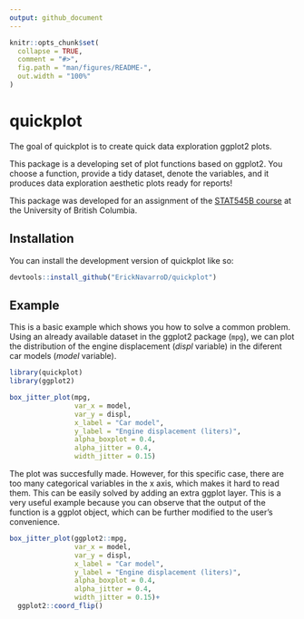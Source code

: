 ```yaml
---
output: github_document
---
```


<!-- README.md is generated from README.Rmd. Please edit that file -->

```r
knitr::opts_chunk$set(
  collapse = TRUE,
  comment = "#>",
  fig.path = "man/figures/README-",
  out.width = "100%"
)
```

# quickplot

<!-- badges: start -->
<!-- badges: end -->

The goal of quickplot is to create quick data exploration ggplot2 plots.

This package is  a developing set of plot functions based on ggplot2. You choose a function, provide a tidy dataset, denote the variables, and it produces data exploration aesthetic plots ready for reports! 

This package was developed for an assignment of the [STAT545B course](https://stat545.stat.ubc.ca) at the University of British Columbia. 

## Installation

You can install the development version of quickplot like so:

``` r
devtools::install_github("ErickNavarroD/quickplot") 
```

## Example

This is a basic example which shows you how to solve a common problem.  Using an already available dataset in the ggplot2 package (`mpg`), we can plot the distribution of the engine displacement (*displ* variable) in the diferent car models (*model* variable).

```r
library(quickplot)
library(ggplot2)

box_jitter_plot(mpg, 
                var_x = model,
                var_y = displ,
                x_label = "Car model",
                y_label = "Engine displacement (liters)",
                alpha_boxplot = 0.4,
                alpha_jitter = 0.4,
                width_jitter = 0.15)
```

The plot was succesfully made. However, for this specific case, there are too many categorical variables in the x axis, which makes it hard to read them. This can be easily solved by adding an extra ggplot layer. This is a very useful example because you can observe that the output of the function is a ggplot object, which can be further modified to the user's convenience.

```r
box_jitter_plot(ggplot2::mpg, 
                var_x = model,
                var_y = displ,
                x_label = "Car model",
                y_label = "Engine displacement (liters)",
                alpha_boxplot = 0.4,
                alpha_jitter = 0.4,
                width_jitter = 0.15)+
  ggplot2::coord_flip()
```

